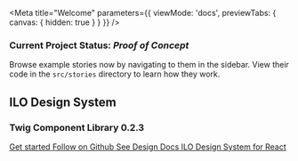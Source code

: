 
<Meta
  title="Welcome"
  parameters={{ viewMode: 'docs', previewTabs: { canvas: { hidden: true } } }}
/>

### Current Project Status: _Proof of Concept_

Browse example stories now by navigating to them in the sidebar.
View their code in the `src/stories` directory to learn how they work.

<div style={{ paddingTop: '40px', color: 'inherit' }}>
  <h2
    style={{
      fontFamily: 'Overpass',
      fontSize: '56.95px',
      fontWeight: '700',
      marginBottom: '40px',
      border: 'none',
    }}
  >
    ILO Design System
  </h2>
  <h3
    style={{ fontFamily: 'Overpass', fontSize: '45.56px', fontWeight: '700', marginBottom: '40px' }}
  >
    Twig Component Library 0.2.3
  </h3>
  <a
    class="ilo--button ilo--button--large ilo--button--primary optionalclass"
    href="/docs/introduction--page"
    target="true"
    rel="noopener noreferrer"
    style={{ color: 'inherit', marginRight: '20px' }}
  >
    <span class="link__label">Get started</span>
  </a>
  <a
    class="ilo--button ilo--button--large ilo--button--primary optionalclass"
    href="https://github.com/international-labour-organization/designsystem"
    target="true"
    rel="noopener noreferrer"
    style={{ color: 'inherit', marginRight: '20px' }}
  >
    <span class="link__label">Follow on Github</span>
  </a>
  <a
    class="ilo--button ilo--button--large ilo--button--primary optionalclass"
    href="https://brand.ilo.org"
    target="true"
    rel="noopener noreferrer"
    style={{ color: 'inherit', marginRight: '20px' }}
  >
    <span class="link__label">See Design Docs</span>
  </a>
  <a
    class="ilo--button ilo--button--large ilo--button--primary optionalclass"
    href="https://ilo-ui-react.netlify.app"
    target="true"
    rel="noopener noreferrer"
    style={{ color: 'inherit', marginRight: '20px' }}
  >
    <span class="link__label">ILO Design System for React</span>
  </a>
</div>
